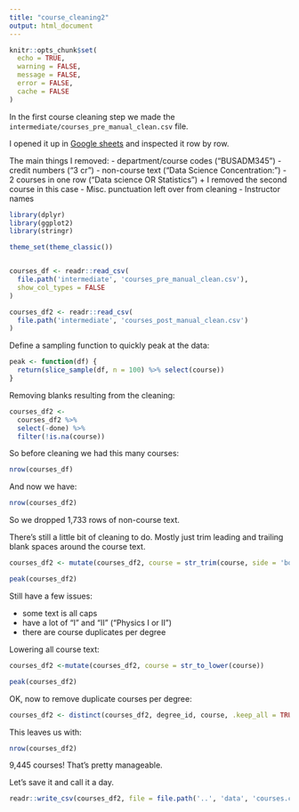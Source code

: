 ```yaml
---
title: "course_cleaning2"
output: html_document
---
```


```r
knitr::opts_chunk$set(
  echo = TRUE, 
  warning = FALSE,
  message = FALSE,
  error = FALSE, 
  cache = FALSE
)
```



In the first course cleaning step we made the 
`intermediate/courses_pre_manual_clean.csv` file.

I opened it up in [Google sheets](https://docs.google.com/spreadsheets/d/178EsntNONoUQm2Y49HyBacRXxSWlGXOtbF-alaODVvY/edit#gid=1901186123) and inspected it row by row. 

The main things I removed:
- department/course codes ("BUSADM345")
- credit numbers ("3 cr")
- non-course text ("Data Science Concentration:")
- 2 courses in one row ("Data science OR Statistics")
  + I removed the second course in this case
- Misc. punctuation left over from cleaning
- Instructor names

```r
library(dplyr)
library(ggplot2)
library(stringr)

theme_set(theme_classic())


courses_df <- readr::read_csv(
  file.path('intermediate', 'courses_pre_manual_clean.csv'), 
  show_col_types = FALSE
)

courses_df2 <- readr::read_csv(
  file.path('intermediate', 'courses_post_manual_clean.csv')
)
```

Define a sampling function to quickly peak at the data:

```r
peak <- function(df) {
  return(slice_sample(df, n = 100) %>% select(course))
}
```

Removing blanks resulting from the cleaning:

```r
courses_df2 <-
  courses_df2 %>%
  select(-done) %>%
  filter(!is.na(course))
```

So before cleaning we had this many courses:

```r
nrow(courses_df)
```

And now we have:

```r
nrow(courses_df2)
```

So we dropped 1,733 rows of non-course text. 

There's still a little bit of cleaning to do. Mostly just trim leading and 
trailing blank spaces around the course text. 

```r
courses_df2 <- mutate(courses_df2, course = str_trim(course, side = 'both'))
```

```r
peak(courses_df2)
```

Still have a few issues:

- some text is all caps
- have a lot of "I" and "II" ("Physics I or II")
- there are course duplicates per degree

Lowering all course text:

```r
courses_df2 <-mutate(courses_df2, course = str_to_lower(course))
```

```r
peak(courses_df2)
```

OK, now to remove duplicate courses per degree:

```r
courses_df2 <- distinct(courses_df2, degree_id, course, .keep_all = TRUE)
```

This leaves us with:

```r
nrow(courses_df2)
```

9,445 courses! That's pretty manageable. 

Let's save it and call it a day.

```r
readr::write_csv(courses_df2, file = file.path('..', 'data', 'courses.csv'))
```

